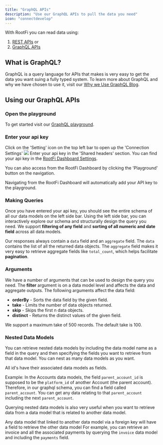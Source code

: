 ```yaml
---
title: "GraphQL APIs"
description: "Use our GraphQL APIs to pull the data you need"
icon: "connectdevelop"
---
```

With RootFi you can read data using:
1. [REST APIs](/documentation/concepts/read-data/rest-apis) or
2. [GraphQL APIs](/documentation/concepts/read-data/graphql-apis)

## What is GraphQL?

GraphQL is a query language for APIs that makes is very easy to get the data you want suing a fully typed system.
To learn more about GraphQL and why we have chosen to use it, visit our [Why we Use GraphQL
Blog](https://www.rootfi.dev/post/why-we-use-graphql).

## Using our GraphQL APIs

### Open the playground

To get started visit our [GraphQL playground](https://integrate.rootfi.dev/graphql).

### Enter your api key

Click on the 'Setting' icon on the top left bar to open up the 'Connection Settings'
![](/images/graphql_settings.png)
Enter your api key in the 'Shared headers' section. You can find your api key in the [RootFi Dashboard Settings](https://integrate.rootfi.dev/settings).

You can also access from the RootFi Dashboard by clicking the 'Playground' button on the navigation.

<Note>Navigating from the RootFi Dashboard will automatically add your API key to the playground.</Note>

### Making Queries

Once you have entered your api key, you should see the entire schema of all our data models on the left side bar. Using the left side bar, you can interactively explore our schema and structurally design the query you need. We support **filtering of any field** and **sorting of all numeric and date field** across all data models.

Our responses always contain a `data` field and an `aggregate` field. The `data` contains the list of all the returned data objects. The `aggregate` field makes it very easy to retrieve aggregate fields like `total_count`, which helps facilitate **pagination**.

### Arguments

We have a number of arguments that can be used to design the query you need.
The **filter** argument is on a data model level and affects the data and aggregate outputs.
The following arguments affect the data field:

- **orderBy** - Sorts the data field by the given field.
- **take** - Limits the number of data objects returned.
- **skip** - Skips the first n data objects.
- **distinct** - Returns the distinct values of the given field.

<Note>We support a maximum take of 500 records. The default take is 100.</Note>

### Nested Data Models

You can retrieve nested data models by including the data model name as a field in the query and then specifying the fields you want to retrieve from that data model. You can nest as many data models as you want.

<Note>All id's have their associated data models as fields.</Note>

Example: In the Accounts data models, the field `parent_account_id` is supposed to be the `platform_id` of another Account (the parent account). Therefore, in our graphql schema, you can find a field called `parent_account`. You can get any data relating to that `parent_account` including the next `parent_account`.

Querying nested data models is also very useful when you want to retrieve data from a data model that is related to another data model.

<Note>Any data model that linked to another data model via a foreign key will have a field to retrieve the other data model</Note>
For example, you can retrieve an invoice and all the associated payments by querying the `invoice` data model and including the `payments` field.
